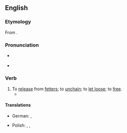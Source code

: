 ==English==

===Etymology===
From {{prefix|en|un|fetter}}.

===Pronunciation===
* {{a|GenAm}} {{IPA|en|/ʌnˈfɛtɚ/|[ʌnˈfɛɾɚ]}}
* {{rhymes|en|ɛtə(ɹ)}}

===Verb===
{{en-verb}}

# To [[release]] from [[fetter]]s; to [[unchain]]; to [[let loose]]; to [[free]].
#* {{RQ:Coleridge The Devil's Thoughts|page=86|passage=He saw the same Turnkey '''unfetter''' a man / With but little expedition}}

====Translations====
{{trans-top|to unchain, to free}}
* German: {{t+|de|entfesseln}}, {{t+|de|befreien}}
{{trans-mid}}
* Polish: {{t|pl|wyswobadzać|impf}}, {{t|pl|wyswabadzać|impf}}, {{t|pl|wyswobodzić|pf}}
{{trans-bottom}}